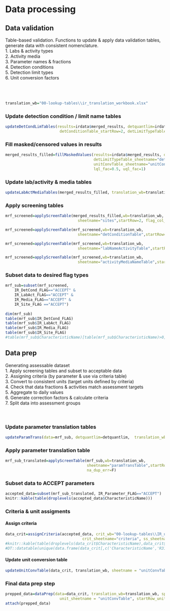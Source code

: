 
# Data processing

## Data validation
Table-based validation. Functions to update & apply data validation tables, generate data with consistent nomenclature.  
1. Labs & activity types  
2. Activity media  
3. Parameter names & fractions  
4. Detection conditions  
5. Detection limit types  
6. Unit conversion factors  
<br><br><br>

```r
translation_wb="00-lookup-tables\\ir_translation_workbook.xlsx"
```

### Update detection condition / limit name tables
```r
updateDetCondLimTables(results=irdata$merged_results, detquantlim=irdata$detquantlim, translation_wb=translation_wb,
						detConditionTable_startRow=2, detLimitTypeTable_startRow=2)
```


### Fill masked/censored values in results
```r
merged_results_filled=fillMaskedValues(results=irdata$merged_results, detquantlim=irdata$detquantlim, translation_wb=translation_wb,
									   detLimitTypeTable_sheetname="detLimitTypeTable", detLimitTypeTable_startRow=2,
									   unitConvTable_sheetname="unitConvTable", unitConvTable_startRow=1, unitConvTable_startCol=1,
									   lql_fac=0.5, uql_fac=1)
```

### Update lab/activity & media tables
```r
updateLabActMediaTables(merged_results_filled, translation_wb=translation_wb, labNameActivityTable_startRow = 2)
```


### Apply screening tables
```r
mrf_screened=applyScreenTable(merged_results_filled,wb=translation_wb,
								sheetname="sites",startRow=2, flag_col_name="IR_Site_FLAG", com_col_name="IR_Site_COMMENT")

mrf_screened=applyScreenTable(mrf_screened,wb=translation_wb,
								sheetname="detConditionTable",startRow=2, flag_col_name="IR_DetCond_FLAG", com_col_name="IR_DetCond_COMMENT")

mrf_screened=applyScreenTable(mrf_screened,wb=translation_wb,
								sheetname="labNameActivityTable",startRow=2,flag_col_name="IR_LabAct_FLAG", com_col_name="IR_LabAct_COMMENT")

mrf_screened=applyScreenTable(mrf_screened,wb=translation_wb,
								sheetname="activityMediaNameTable",startRow=1, flag_col_name="IR_Media_FLAG", com_col_name="IR_Media_COMMENT")

```


### Subset data to desired flag types
```r
mrf_sub=subset(mrf_screened,
	IR_DetCond_FLAG=="ACCEPT" &
	IR_LabAct_FLAG=="ACCEPT" &
	IR_Media_FLAG=="ACCEPT" &
	IR_Site_FLAG =="ACCEPT")
	
dim(mrf_sub)
table(mrf_sub$IR_DetCond_FLAG)
table(mrf_sub$IR_LabAct_FLAG)
table(mrf_sub$IR_Media_FLAG)
table(mrf_sub$IR_Site_FLAG)
#table(mrf_sub$CharacteristicName)[table(mrf_sub$CharacteristicName)>0]
```

## Data prep
Generating assessable dataset  
1. Apply screening tables and subset to acceptable data  
2. Assigning criteria (by parameter & use via criteria table)  
3. Convert to consistent units (target units defined by criteria)  
4. Check that data fractions & activities match assessment targets  
5. Aggregate to daily values  
6. Generate correction factors & calculate criteria  
7. Split data into assessment groups  
<br><br>


### Update parameter translation tables
```r
updateParamTrans(data=mrf_sub, detquantlim=detquantlim,  translation_wb="00-lookup-tables\\ir_translation_workbook_live.xlsx")
```

### Apply parameter translation table
```r
mrf_sub_translated=applyScreenTable(mrf_sub,wb=translation_wb,
									sheetname="paramTransTable",startRow=4,flag_col_name="IR_Parameter_FLAG",com_col_name="IR_Parameter_COMMENT",
									na_dup_err=F)
```
### Subset data to ACCEPT parameters
```r
accepted_data=subset(mrf_sub_translated, IR_Parameter_FLAG=="ACCEPT")
knitr::kable(table(droplevels(accepted_data$CharacteristicName)))
```

### Criteria & unit assigments

#### Assign criteria
```r
data_crit=assignCriteria(accepted_data, crit_wb="00-lookup-tables\\IR_uses_standards.xlsx",
								  crit_sheetname="criteria", ss_sheetname="ss_criteria", crit_startRow=1, ss_startRow=1, rm_nocrit=FALSE, print=FALSE)
#knitr::kable(table(droplevels(data_crit$CharacteristicName),data_crit$R3172ParameterName))
#DT::datatable(unique(data.frame(data_crit[,c('CharacteristicName','R3172ParameterName','BeneficialUse','NumericCriterion','CriterionUnits')])))
```

#### Update unit conversion table
```r
updateUnitConvTable(data_crit, translation_wb, sheetname = "unitConvTable")
```

### Final data prep step
```r
prepped_data=dataPrep(data=data_crit, translation_wb=translation_wb, split_agg_tds=TRUE, crit_wb="00-lookup-tables\\IR_uses_standards.xlsx",
						unit_sheetname = "unitConvTable", startRow_unit = 1, cf_formulas_sheetname="cf_formulas", startRow_formulas=1)
attach(prepped_data)
```










